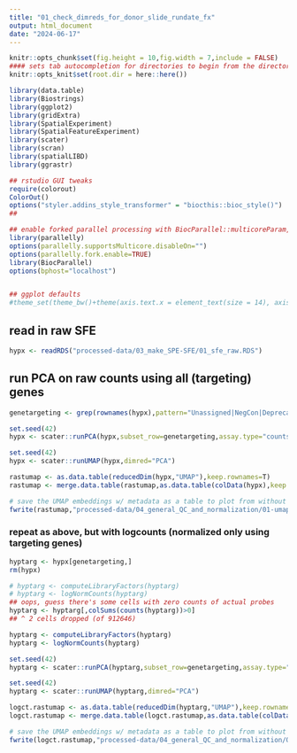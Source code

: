 ```yaml
---
title: "01_check_dimreds_for_donor_slide_rundate_fx"
output: html_document
date: "2024-06-17"
---
```


```r
knitr::opts_chunk$set(fig.height = 10,fig.width = 7,include = FALSE)
#### sets tab autocompletion for directories to begin from the directory containing the .Rproj session, instead of the script's directory if different
knitr::opts_knit$set(root.dir = here::here())

library(data.table)
library(Biostrings)
library(ggplot2)
library(gridExtra)
library(SpatialExperiment)
library(SpatialFeatureExperiment)
library(scater)
library(scran)
library(spatialLIBD)
library(ggrastr)

## rstudio GUI tweaks
require(colorout)
ColorOut()
options("styler.addins_style_transformer" = "biocthis::bioc_style()")
##

## enable forked parallel processing with BiocParallel::multicoreParam, future::, etc. seemed to need this a couple times, but otherwise havent so its here as a preventative measure.
library(parallelly)
options(parallelly.supportsMulticore.disableOn="")
options(parallelly.fork.enable=TRUE)
library(BiocParallel)
options(bphost="localhost")


## ggplot defaults
#theme_set(theme_bw()+theme(axis.text.x = element_text(size = 14), axis.title.x = element_text(size = 16), axis.text.y = element_text(size = 14), axis.title.y = element_text(size =16), plot.title = element_text(size = 20,hjust=0.5), strip.text = element_text(size=18), legend.text = element_text(size=10), legend.title = element_text(size=11,hjust=0.5)))
```

## read in raw SFE
```r
hypx <- readRDS("processed-data/03_make_SPE-SFE/01_sfe_raw.RDS")
```

## run PCA on raw counts using all (targeting) genes
```r
genetargeting <- grep(rownames(hypx),pattern="Unassigned|NegCon|Deprecated",value=T,invert=T)

set.seed(42)
hypx <- scater::runPCA(hypx,subset_row=genetargeting,assay.type="counts")

set.seed(42)
hypx <- scater::runUMAP(hypx,dimred="PCA")

rastumap <- as.data.table(reducedDim(hypx,"UMAP"),keep.rownames=T)
rastumap <- merge.data.table(rastumap,as.data.table(colData(hypx),keep.rownames=T),by="rn")

# save the UMAP embeddings w/ metadata as a table to plot from without needing to load up the whole SFE
fwrite(rastumap,"processed-data/04_general_QC_and_normalization/01-umap_embeddings_and_xenium_metadata.txt.gz",sep='\t',quote=F)
```


### repeat as above, but with logcounts (normalized only using targeting genes)
```r
hyptarg <- hypx[genetargeting,]
rm(hypx)

# hyptarg <- computeLibraryFactors(hyptarg)
# hyptarg <- logNormCounts(hyptarg)
## oops, guess there's some cells with zero counts of actual probes
hyptarg <- hyptarg[,colSums(counts(hyptarg))>0]
## ^ 2 cells dropped (of 912646)

hyptarg <- computeLibraryFactors(hyptarg)
hyptarg <- logNormCounts(hyptarg)

set.seed(42)
hyptarg <- scater::runPCA(hyptarg,subset_row=genetargeting,assay.type="logcounts")

set.seed(42)
hyptarg <- scater::runUMAP(hyptarg,dimred="PCA")

logct.rastumap <- as.data.table(reducedDim(hyptarg,"UMAP"),keep.rownames=T)
logct.rastumap <- merge.data.table(logct.rastumap,as.data.table(colData(hyptarg),keep.rownames=T),by="rn")

# save the UMAP embeddings w/ metadata as a table to plot from without needing to load up the whole SFE
fwrite(logct.rastumap,"processed-data/04_general_QC_and_normalization/01b-logcounts_umap_embeddings_and_xenium_metadata.txt.gz",sep='\t',quote=F)
```
